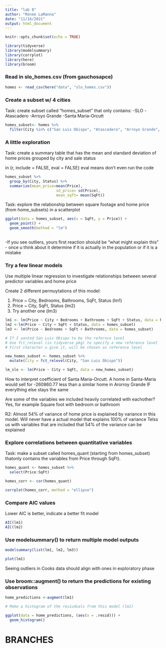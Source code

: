 ```yaml
---
title: "lab 8"
author: "Renee LaManna"
date: "11/16/2021"
output: html_document
---
```


```r
knitr::opts_chunk$set(echo = TRUE)

library(tidyverse)
library(modelsummary)
library(corrplot)
library(here)
library(broom)

```


### Read in slo_homes.csv (from gauchosapce) 

```r
homes <- read_csv(here("data", "slo_homes.csv"))
```

### Create a subset w/ 4 cities

Task: create subset called "homes_subset" that only contains:
-SLO
-Atascadero
-Arroyo Grande
-Santa Maria-Orcutt

```r
homes_subset<- homes %>%
  filter(City %in% c("San Luis Obispo", "Atascadero", "Arroyo Grande", "Santa Maria-Orcutt"))
```

### A little exploration
Task: create a summary table that has the mean and standard deviation of home prices grouped by city and sale status

in {r, include = FALSE, eval = FALSE} eval means don't even run the code

```r
homes_subset %>%
  group_by(City, Status) %>%
  summarize(mean_price=mean(Price),
                       sd_price= sd(Price),
                       mean_sqft= mean(SqFt))

```


Task: explore the relationship between square footage and home price (from home_subsets) in a scatterplot

```r
ggplot(data = homes_subset, aes(x = SqFt, y = Price)) +
  geom_point() +
  geom_smooth(method = "lm")
  
```
-If you see outliers, yours first reaction shoiuld be "what might explain this"
- once u think about it determine if it is actually in the population or if it is a mistake


### Try a few linear models

Use multiple linear regression to investigate relationships between several predictor variables and home price

Create 2 different permuytations of this model:

(1) Price ~ City, Bedrooms, Bathrooms, SqFt, Status (lm1)
(2) Price ~ City, SqFt, Status (lm2)
(3) Try another one (lm3)

```r
lm1 <- lm(Price ~ City + Bedrooms + Bathrooms + SqFt + Status, data = homes_subset)
lm2 <-lm(Price ~ City + SqFt + Status, data = homes_subset)
lm3 <- lm(Price ~ Bedrooms + SqFt + Bathrooms, data = homes_subset)

# If I wanted San Luis Obispo to be the refernce level
# Use fct_relevel (in tidyverse pkg) to specify a new reference level
# First character u give it, will be chosen as reference level

new_homes_subset <- homes_subset %>% 
  mutate(City = fct_relevel(City, "San Luis Obispo"))

lm_slo <- lm(Price ~ City + SqFt, data = new_homes_subset)

```

How to interpret coefficient of Santa Maria-Orcutt. A home in Santa-Maria would sell for -260860.77 less than a similar home in Arorroy Grande IF everything else stays the same

Are some of the variables we included heavily correlated with eachother?
Yes, for example Square foot with bedroom or bathroom

R2:
Almost 54% of variance of home price is explained by variance in  this model. 
Will never have a actual model that explains 100% of variance
Telss us with variables that are included that 54% of the variance can be explained

### Explore correlations between quantitative variables

Task: make a subset called homes_quant (starting from homes_subset) thatonly contains the variables from Price through SqFt).

```r
homes_quant <- homes_subset %>% 
  select(Price:SqFt)

homes_corr <- cor(homes_quant)

corrplot(homes_corr, method = "ellipse")
```

### Compare AIC values
Lower AIC is better, indicate a better fit model

```r
AIC(lm1)
AIC(lm2)
```

### Use modelsummary() to return multiple model outputs

```r
modelsummary(list(lm1, lm2, lm3))
```

```r
plot(lm1)

```
Seeing outliers in Cooks data should align with ones in exploratory phase

### Use broom::augment() to return the predictions for existing observations

```r
home_predictions <-augment(lm1)

# Make a histogram of the resiuduals from this model (lm1)

ggplot(data = home_predictions, (aes(x = .resid))) +
  geom_histogram()
```

# BRANCHES